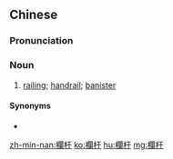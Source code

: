 {{also|栏杆}}
==Chinese==
{{zh-forms|s=栏杆|alt=欄干}}

===Pronunciation===
{{zh-pron
|m=lángān
|c=laan4 gon1
|h=pfs=làn-kôn
|mn=lân-kan
|cat=n
}}

===Noun===
{{zh-noun}}

# [[railing]]; [[handrail]]; [[banister]]

====Synonyms====
* {{zh-l|闌干}}

{{zh-cat|Advanced}}

[[zh-min-nan:欄杆]]
[[ko:欄杆]]
[[hu:欄杆]]
[[mg:欄杆]]